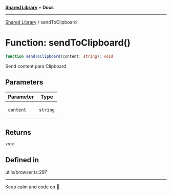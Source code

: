 
<Meta title="Libs/Shared/functions/sendToClipboard" />



[**Shared Library**](/?path=/docs/libs-shared-overview--page) • **Docs**

***

[Shared Library](/?path=/docs/libs-shared-overview--page) / sendToClipboard

# Function: sendToClipboard()

```ts
function sendToClipboard(content: string): void
```

Send content para Clipboard

## Parameters

<table>
<thead>
<tr>
<th>Parameter</th>
<th>Type</th>
</tr>
</thead>
<tbody>
<tr>
<td>

`content`

</td>
<td>

`string`

</td>
</tr>
</tbody>
</table>

## Returns

`void`

## Defined in

utils/browser.ts:297


***

Keep calm and code on 🤘.